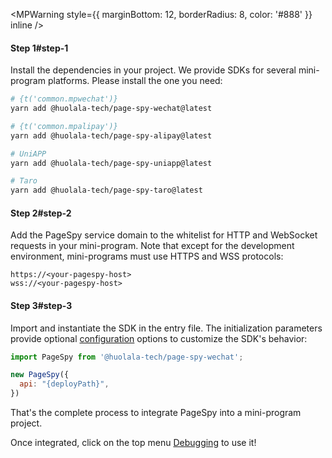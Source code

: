 
<MPWarning style={{ marginBottom: 12, borderRadius: 8, color: '#888' }} inline />

#### Step 1#step-1

Install the dependencies in your project. We provide SDKs for several mini-program platforms. Please install the one you need:

```bash
# {t('common.mpwechat')}
yarn add @huolala-tech/page-spy-wechat@latest

# {t('common.mpalipay')}
yarn add @huolala-tech/page-spy-alipay@latest

# UniAPP
yarn add @huolala-tech/page-spy-uniapp@latest

# Taro
yarn add @huolala-tech/page-spy-taro@latest
```

#### Step 2#step-2

Add the PageSpy service domain to the whitelist for HTTP and WebSocket requests in your mini-program. Note that except for the development environment, mini-programs must use HTTPS and WSS protocols:

```
https://<your-pagespy-host>
wss://<your-pagespy-host>
```

#### Step 3#step-3

Import and instantiate the SDK in the entry file. The initialization parameters provide optional [configuration]({VITE_SDK_WECHAT_REPO}) options to customize the SDK's behavior:

```js
import PageSpy from '@huolala-tech/page-spy-wechat';

new PageSpy({
  api: "{deployPath}",
})
```

That's the complete process to integrate PageSpy into a mini-program project.

Once integrated, click on the top menu <Tooltip title="Menu is hidden by default and will be visible after deployment." color="purple"><a href="javascript:void(0)">Debugging</a></Tooltip> to use it!